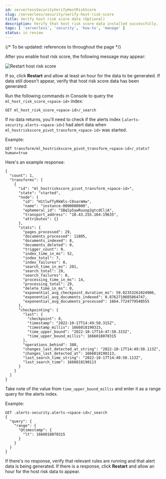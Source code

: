 ```yaml
---
id: serverlessSecurityVerifyHostRiskScore
slug: /serverless/security/verify-host-risk-score
title: Verify host risk score data (Optional)
description: Verify that host risk score data installed successfully.
tags: [ 'serverless', 'security', 'how-to', 'manage' ]
status: in review
---
```


<div id="verify-host-risk-score"></div>

{/* To be updated: references to <space-id> throughout the page  */}

After you enable host risk score, the following message may appear:  

![Restart host risk score](../images/verify-host-risk-score/-experimental-features-restart-hrs.png)

If so, click **Restart** and allow at least an hour for the data to be generated. If data still doesn't appear, verify that host risk score data has been generated:

Run the following commands in Console to query the `ml_host_risk_score_<space-id>` index: 

```console
GET ml_host_risk_score_<space-id>/_search
```

If no data returns, you'll need to check if the alerts index (.`alerts-security.alerts-<space-id>`) had alert data when `ml_hostriskscore_pivot_transform_<space-id>` was started.

Example:

```console
GET transform/ml_hostriskscore_pivot_transform_<space-id>/_stats?human=true
```

Here's an example response: 

```console
{
  "count": 1,
  "transforms": [
    {
      "id": "ml_hostriskscore_pivot_transform_<space-id>",
      "state": "started",
      "node": {
        "id": "H1tlwfTyRkWls-C0sarmHw",
        "name": "instance-0000000000",
        "ephemeral_id": "SBqlp5ywRuuop2gtcdCljA",
        "transport_address": "10.43.255.164:19635",
        "attributes": {}
      },
      "stats": {
        "pages_processed": 29,
        "documents_processed": 11805,
        "documents_indexed": 8,
        "documents_deleted": 0,
        "trigger_count": 9,
        "index_time_in_ms": 52,
        "index_total": 7,
        "index_failures": 0,
        "search_time_in_ms": 201,
        "search_total": 29,
        "search_failures": 0,
        "processing_time_in_ms": 14,
        "processing_total": 29,
        "delete_time_in_ms": 0,
        "exponential_avg_checkpoint_duration_ms": 59.02353261024906,
        "exponential_avg_documents_indexed": 0.8762710605864747,
        "exponential_avg_documents_processed": 1664.7724779548555
      },
      "checkpointing": {
        "last": {
          "checkpoint": 8,
          "timestamp": "2022-10-17T14:49:50.315Z",
          "timestamp_millis": 1666018190315,
          "time_upper_bound": "2022-10-17T14:47:50.315Z",
          "time_upper_bound_millis": 1666018070315
        },
        "operations_behind": 380,
        "changes_last_detected_at_string": "2022-10-17T14:49:50.113Z",
        "changes_last_detected_at": 1666018190113,
        "last_search_time_string": "2022-10-17T14:49:50.113Z",
        "last_search_time": 1666018190113
      }
    }
  ]
}
```

Take note of the value from `time_upper_bound_millis` and enter it as a range query for the alerts index. 

Example:

```console
GET .alerts-security.alerts-<space-id>/_search
{
  "query": {
    "range": {
      "@timestamp": {
        "lt": 1666018070315
      }
    }
  }
}
```

If there's no response, verify that relevant <DocLink id="serverlessSecurityRulesUiManagement">rules</DocLink> are running and that alert data is being generated. If there is a response, click **Restart** and allow an hour for the host risk data to appear.
